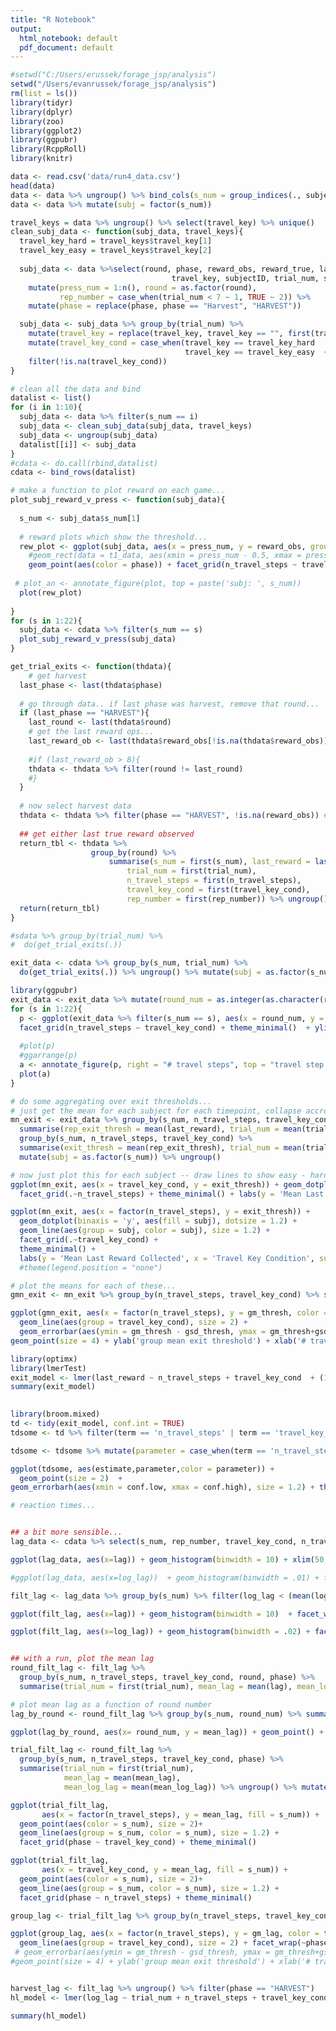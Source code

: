 ```yaml
---
title: "R Notebook"
output:
  html_notebook: default
  pdf_document: default
---
```




```r
#setwd("C:/Users/erussek/forage_jsp/analysis")
setwd("/Users/evanrussek/forage_jsp/analysis")
rm(list = ls())
library(tidyr)
library(dplyr)
library(zoo)
library(ggplot2)
library(ggpubr)
library(RcppRoll)
library(knitr)
```

```r
data <- read.csv('data/run4_data.csv')
head(data)
data <- data %>% ungroup() %>% bind_cols(s_num = group_indices(., subjectID))
data <- data %>% mutate(subj = factor(s_num))
```

```r
travel_keys = data %>% ungroup() %>% select(travel_key) %>% unique()
clean_subj_data <- function(subj_data, travel_keys){
  travel_key_hard = travel_keys$travel_key[1]
  travel_key_easy = travel_keys$travel_key[2]
  
  subj_data <- data %>%select(round, phase, reward_obs, reward_true, lag, exit, start_reward, n_travel_steps,
                                    travel_key, subjectID, trial_num, s_num, correct_key) %>% group_by(trial_num) %>%
    mutate(press_num = 1:n(), round = as.factor(round), 
           rep_number = case_when(trial_num < 7 ~ 1, TRUE ~ 2)) %>%
    mutate(phase = replace(phase, phase == "Harvest", "HARVEST"))

  subj_data <- subj_data %>% group_by(trial_num) %>% 
    mutate(travel_key = replace(travel_key, travel_key == "", first(travel_key[travel_key != ""]))) %>%
    mutate(travel_key_cond = case_when(travel_key == travel_key_hard   ~ "HARD",
                                       travel_key == travel_key_easy  ~ "EASY")) %>%
    filter(!is.na(travel_key_cond))
}

# clean all the data and bind
datalist <- list()
for (i in 1:10){
  subj_data <- data %>% filter(s_num == i)
  subj_data <- clean_subj_data(subj_data, travel_keys)
  subj_data <- ungroup(subj_data)
  datalist[[i]] <- subj_data
}
#cdata <- do.call(rbind,datalist)
cdata <- bind_rows(datalist)
```
```r
# make a function to plot reward on each game... 
plot_subj_reward_v_press <- function(subj_data){
  
  s_num <- subj_data$s_num[1]
  
  # reward plots which show the threshold... 
  rew_plot <- ggplot(subj_data, aes(x = press_num, y = reward_obs, group = round))  +
    #geom_rect(data = t1_data, aes(xmin = press_num - 0.5, xmax = press_num + 0.5, ymin = -Inf, ymax = Inf, fill = round)) +
    geom_point(aes(color = phase)) + facet_grid(n_travel_steps ~ travel_key_cond) + theme(legend.position = "none") + ylim(0,110) + ggtitle(paste("subj: ", s_num))
  
 # plot_an <- annotate_figure(plot, top = paste('subj: ', s_num))
  plot(rew_plot)
                             
}
for (s in 1:22){
  subj_data <- cdata %>% filter(s_num == s)
  plot_subj_reward_v_press(subj_data)  
}
```
```r
get_trial_exits <- function(thdata){
    # get harvest
  last_phase <- last(thdata$phase)
  
  # go through data.. if last phase was harvest, remove that round... 
  if (last_phase == "HARVEST"){
    last_round <- last(thdata$round)
    # get the last reward ops...
    last_reward_ob <- last(thdata$reward_obs[!is.na(thdata$reward_obs)])
    
    #if (last_reward_ob > 8){
    thdata <- thdata %>% filter(round != last_round)
    #}
  }
  
  # now select harvest data
  thdata <- thdata %>% filter(phase == "HARVEST", !is.na(reward_obs)) # find out why reward_true has so many .na
  
  ## get either last true reward observed
  return_tbl <- thdata %>% 
                  group_by(round) %>% 
                      summarise(s_num = first(s_num), last_reward = last(reward_obs),
                          trial_num = first(trial_num),
                          n_travel_steps = first(n_travel_steps),
                          travel_key_cond = first(travel_key_cond),
                          rep_number = first(rep_number)) %>% ungroup()
  return(return_tbl)
}

#sdata %>% group_by(trial_num) %>%
#  do(get_trial_exits(.))

exit_data <- cdata %>% group_by(s_num, trial_num) %>%
  do(get_trial_exits(.)) %>% ungroup() %>% mutate(subj = as.factor(s_num))
```

```r
library(ggpubr)
exit_data <- exit_data %>% mutate(round_num = as.integer(as.character(round)))
for (s in 1:22){
  p <- ggplot(exit_data %>% filter(s_num == s), aes(x = round_num, y = last_reward)) + geom_point() + geom_line() +
  facet_grid(n_travel_steps ~ travel_key_cond) + theme_minimal()  + ylim(0,100) + ylab('last reward collected') + xlab('harvest number')
  
  #plot(p)
  #ggarrange(p)
  a <- annotate_figure(p, right = "# travel steps", top = "travel step difficulty", fig.lab = paste('subj: ' , s))
  plot(a)
}

```

```r
# do some aggregating over exit thresholds... 
# just get the mean for each subject for each timepoint, collapse accross rep number...
mn_exit <- exit_data %>% group_by(s_num, n_travel_steps, travel_key_cond) %>%
  summarise(rep_exit_thresh = mean(last_reward), trial_num = mean(trial_num)) %>% 
  group_by(s_num, n_travel_steps, travel_key_cond) %>%
  summarise(exit_thresh = mean(rep_exit_thresh), trial_num = mean(trial_num)) %>%
  mutate(subj = as.factor(s_num)) %>% ungroup()

# now just plot this for each subject -- draw lines to show easy - hard effect
ggplot(mn_exit, aes(x = travel_key_cond, y = exit_thresh)) + geom_dotplot(binaxis = 'y', aes(fill = subj), dotsize = 1.2) + geom_line(aes(group = subj, color = subj), size = 1.2) +
  facet_grid(.~n_travel_steps) + theme_minimal() + labs(y = 'Mean Last Reward Collected', x = 'Travel Sequence', subtitle = '# Travel Presses') #theme(legend.position = "none")

ggplot(mn_exit, aes(x = factor(n_travel_steps), y = exit_thresh)) +
  geom_dotplot(binaxis = 'y', aes(fill = subj), dotsize = 1.2) + 
  geom_line(aes(group = subj, color = subj), size = 1.2) +
  facet_grid(.~travel_key_cond) + 
  theme_minimal() + 
  labs(y = 'Mean Last Reward Collected', x = 'Travel Key Condition', subtitle = '# Travel Presses') 
  #theme(legend.position = "none")

```
```r
# plot the means for each of these...
gmn_exit <- mn_exit %>% group_by(n_travel_steps, travel_key_cond) %>% summarise(gm_thresh = mean(exit_thresh), gsd_thresh = sd(exit_thresh)/sqrt(n()))

ggplot(gmn_exit, aes(x = factor(n_travel_steps), y = gm_thresh, color = travel_key_cond)) +
  geom_line(aes(group = travel_key_cond), size = 2) +
  geom_errorbar(aes(ymin = gm_thresh - gsd_thresh, ymax = gm_thresh+gsd_thresh), width = .1, size = 2) + 
geom_point(size = 4) + ylab('group mean exit threshold') + xlab('# travel steps') + labs(color = 'travel effort') + theme_minimal()

```

```r

library(optimx)
library(lmerTest)
exit_model <- lmer(last_reward ~ n_travel_steps + travel_key_cond  + (1  + n_travel_steps + travel_key_cond |subj), data = exit_data,  control = lmerControl(optimizer ="optimx",optCtrl=list(method='nlminb')))
summary(exit_model)
                   
```
```r
library(broom.mixed)
td <- tidy(exit_model, conf.int = TRUE)
tdsome <- td %>% filter(term == 'n_travel_steps' | term == 'travel_key_condHARD')

tdsome <- tdsome %>% mutate(parameter = case_when(term == 'n_travel_steps' ~ 'travel step', term == 'travel_key_condHARD' ~ 'travel effort cond'))

ggplot(tdsome, aes(estimate,parameter,color = parameter)) + 
  geom_point(size = 2)  +
geom_errorbarh(aes(xmin = conf.low, xmax = conf.high), size = 1.2) + theme(legend.position = "none") + theme_minimal() + ylab('fixed effect') + xlab('estimate (# points)') + ggtitle('linear mixed effects model - effect on exit threshold') + theme(axis.text.y = element_text(angle = 90, hjust = .5))
```

```r
# reaction times... 


## a bit more sensible... 
lag_data <- cdata %>% select(s_num, rep_number, travel_key_cond, n_travel_steps, phase, trial_num, lag, correct_key, round, trial_num) %>% mutate(log_lag = log(lag)) %>% group_by(s_num, trial_num, round, phase) %>% slice(-1) %>% ungroup() %>% mutate(subj = as.factor(s_num))

ggplot(lag_data, aes(x=lag)) + geom_histogram(binwidth = 10) + xlim(50,300) + facet_wrap( ~ s_num)

#ggplot(lag_data, aes(x=log_lag))  + geom_histogram(binwidth = .01) + facet_wrap( ~ s_num)

filt_lag <- lag_data %>% group_by(s_num) %>% filter(log_lag < (mean(log_lag) + 3*sd(log_lag)) , log_lag > (mean(log_lag) - 3*sd(log_lag))) %>% ungroup()

ggplot(filt_lag, aes(x=lag)) + geom_histogram(binwidth = 10)  + facet_wrap(~s_num) + xlim(50,350)

ggplot(filt_lag, aes(x=log_lag)) + geom_histogram(binwidth = .02) + facet_wrap(~s_num)



```
```r
## with a run, plot the mean lag 
round_filt_lag <- filt_lag %>% 
  group_by(s_num, n_travel_steps, travel_key_cond, round, phase) %>%
  summarise(trial_num = first(trial_num), mean_lag = mean(lag), mean_log_lag = mean(log_lag)) %>% mutate(round_num = as.integer(as.character(round)))

# plot mean lag as a function of round number
lag_by_round <- round_filt_lag %>% group_by(s_num, round_num) %>% summarise(mean_lag = mean(mean_lag))

ggplot(lag_by_round, aes(x= round_num, y = mean_lag)) + geom_point() + geom_line() + facet_wrap(~s_num)

trial_filt_lag <- round_filt_lag %>% 
  group_by(s_num, n_travel_steps, travel_key_cond, phase) %>%
  summarise(trial_num = first(trial_num), 
            mean_lag = mean(mean_lag), 
            mean_log_lag = mean(mean_log_lag)) %>% ungroup() %>% mutate(s_num = as.factor(s_num))

ggplot(trial_filt_lag, 
       aes(x = factor(n_travel_steps), y = mean_lag, fill = s_num)) + 
  geom_point(aes(color = s_num), size = 2)+ 
  geom_line(aes(group = s_num, color = s_num), size = 1.2) +
  facet_grid(phase ~ travel_key_cond) + theme_minimal()

ggplot(trial_filt_lag, 
       aes(x = travel_key_cond, y = mean_lag, fill = s_num)) + 
  geom_point(aes(color = s_num), size = 2)+ 
  geom_line(aes(group = s_num, color = s_num), size = 1.2) +
  facet_grid(phase ~ n_travel_steps) + theme_minimal()
```

```r


group_lag <- trial_filt_lag %>% group_by(n_travel_steps, travel_key_cond, phase) %>% summarise(gm_lag = mean(mean_lag), gml_lag = mean(mean_log_lag)) %>% ungroup()

ggplot(group_lag, aes(x = factor(n_travel_steps), y = gm_lag, color = travel_key_cond)) +
  geom_line(aes(group = travel_key_cond), size = 2) + facet_wrap(~phase) + geom_point(size = 2)
 # geom_errorbar(aes(ymin = gm_thresh - gsd_thresh, ymax = gm_thresh+gsd_thresh), width = .1, size = 2) + 
#geom_point(size = 4) + ylab('group mean exit threshold') + xlab('# travel steps') + labs(color = 'travel effort') + theme_minimal()



```
```r
harvest_lag <- filt_lag %>% ungroup() %>% filter(phase == "HARVEST")
hl_model <- lmer(log_lag ~ trial_num + n_travel_steps + travel_key_cond  + (1 + trial_num + n_travel_steps + travel_key_cond |subj), data = harvest_lag, control = lmerControl(optimizer ="optimx",optCtrl=list(method='nlminb')))
```

```r
summary(hl_model)
```

